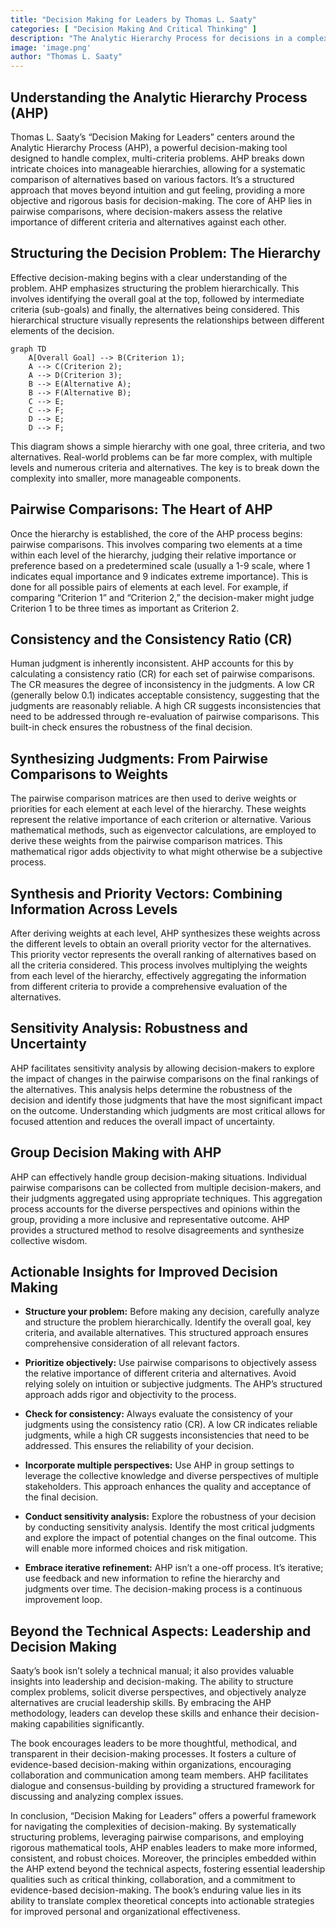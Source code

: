 ```yaml
---
title: "Decision Making for Leaders by Thomas L. Saaty"
categories: [ "Decision Making And Critical Thinking" ]
description: "The Analytic Hierarchy Process for decisions in a complex world"
image: 'image.png'
author: "Thomas L. Saaty"
---
```

## Understanding the Analytic Hierarchy Process (AHP)

Thomas L. Saaty's "Decision Making for Leaders" centers around the Analytic Hierarchy Process (AHP), a powerful decision-making tool designed to handle complex, multi-criteria problems.  AHP breaks down intricate choices into manageable hierarchies, allowing for a systematic comparison of alternatives based on various factors. It's a structured approach that moves beyond intuition and gut feeling, providing a more objective and rigorous basis for decision-making.  The core of AHP lies in pairwise comparisons, where decision-makers assess the relative importance of different criteria and alternatives against each other.

## Structuring the Decision Problem: The Hierarchy

Effective decision-making begins with a clear understanding of the problem. AHP emphasizes structuring the problem hierarchically. This involves identifying the overall goal at the top, followed by intermediate criteria (sub-goals) and finally, the alternatives being considered.  This hierarchical structure visually represents the relationships between different elements of the decision.

```mermaid
graph TD
    A[Overall Goal] --> B(Criterion 1);
    A --> C(Criterion 2);
    A --> D(Criterion 3);
    B --> E(Alternative A);
    B --> F(Alternative B);
    C --> E;
    C --> F;
    D --> E;
    D --> F;
```

This diagram shows a simple hierarchy with one goal, three criteria, and two alternatives.  Real-world problems can be far more complex, with multiple levels and numerous criteria and alternatives. The key is to break down the complexity into smaller, more manageable components.

## Pairwise Comparisons: The Heart of AHP

Once the hierarchy is established, the core of the AHP process begins: pairwise comparisons. This involves comparing two elements at a time within each level of the hierarchy, judging their relative importance or preference based on a predetermined scale (usually a 1-9 scale, where 1 indicates equal importance and 9 indicates extreme importance).  This is done for all possible pairs of elements at each level.  For example, if comparing "Criterion 1" and "Criterion 2," the decision-maker might judge Criterion 1 to be three times as important as Criterion 2.

## Consistency and the Consistency Ratio (CR)

Human judgment is inherently inconsistent.  AHP accounts for this by calculating a consistency ratio (CR) for each set of pairwise comparisons.  The CR measures the degree of inconsistency in the judgments.  A low CR (generally below 0.1) indicates acceptable consistency, suggesting that the judgments are reasonably reliable.  A high CR suggests inconsistencies that need to be addressed through re-evaluation of pairwise comparisons. This built-in check ensures the robustness of the final decision.

## Synthesizing Judgments: From Pairwise Comparisons to Weights

The pairwise comparison matrices are then used to derive weights or priorities for each element at each level of the hierarchy. These weights represent the relative importance of each criterion or alternative.  Various mathematical methods, such as eigenvector calculations, are employed to derive these weights from the pairwise comparison matrices. This mathematical rigor adds objectivity to what might otherwise be a subjective process.

## Synthesis and Priority Vectors: Combining Information Across Levels

After deriving weights at each level, AHP synthesizes these weights across the different levels to obtain an overall priority vector for the alternatives. This priority vector represents the overall ranking of alternatives based on all the criteria considered.  This process involves multiplying the weights from each level of the hierarchy, effectively aggregating the information from different criteria to provide a comprehensive evaluation of the alternatives.


## Sensitivity Analysis: Robustness and Uncertainty

AHP facilitates sensitivity analysis by allowing decision-makers to explore the impact of changes in the pairwise comparisons on the final rankings of the alternatives. This analysis helps determine the robustness of the decision and identify those judgments that have the most significant impact on the outcome.  Understanding which judgments are most critical allows for focused attention and reduces the overall impact of uncertainty.

## Group Decision Making with AHP

AHP can effectively handle group decision-making situations.  Individual pairwise comparisons can be collected from multiple decision-makers, and their judgments aggregated using appropriate techniques. This aggregation process accounts for the diverse perspectives and opinions within the group, providing a more inclusive and representative outcome.  AHP provides a structured method to resolve disagreements and synthesize collective wisdom.


## Actionable Insights for Improved Decision Making

* **Structure your problem:** Before making any decision, carefully analyze and structure the problem hierarchically. Identify the overall goal, key criteria, and available alternatives.  This structured approach ensures comprehensive consideration of all relevant factors.

* **Prioritize objectively:** Use pairwise comparisons to objectively assess the relative importance of different criteria and alternatives. Avoid relying solely on intuition or subjective judgments. The AHP's structured approach adds rigor and objectivity to the process.

* **Check for consistency:**  Always evaluate the consistency of your judgments using the consistency ratio (CR).  A low CR indicates reliable judgments, while a high CR suggests inconsistencies that need to be addressed.  This ensures the reliability of your decision.

* **Incorporate multiple perspectives:**  Use AHP in group settings to leverage the collective knowledge and diverse perspectives of multiple stakeholders.  This approach enhances the quality and acceptance of the final decision.

* **Conduct sensitivity analysis:**  Explore the robustness of your decision by conducting sensitivity analysis.  Identify the most critical judgments and explore the impact of potential changes on the final outcome. This will enable more informed choices and risk mitigation.

* **Embrace iterative refinement:** AHP isn't a one-off process.  It's iterative; use feedback and new information to refine the hierarchy and judgments over time. The decision-making process is a continuous improvement loop.


## Beyond the Technical Aspects: Leadership and Decision Making

Saaty's book isn't solely a technical manual; it also provides valuable insights into leadership and decision-making. The ability to structure complex problems, solicit diverse perspectives, and objectively analyze alternatives are crucial leadership skills.  By embracing the AHP methodology, leaders can develop these skills and enhance their decision-making capabilities significantly.

The book encourages leaders to be more thoughtful, methodical, and transparent in their decision-making processes. It fosters a culture of evidence-based decision-making within organizations, encouraging collaboration and communication among team members. AHP facilitates dialogue and consensus-building by providing a structured framework for discussing and analyzing complex issues.

In conclusion, "Decision Making for Leaders" offers a powerful framework for navigating the complexities of decision-making. By systematically structuring problems, leveraging pairwise comparisons, and employing rigorous mathematical tools, AHP enables leaders to make more informed, consistent, and robust choices.  Moreover, the principles embedded within the AHP extend beyond the technical aspects, fostering essential leadership qualities such as critical thinking, collaboration, and a commitment to evidence-based decision-making. The book's enduring value lies in its ability to translate complex theoretical concepts into actionable strategies for improved personal and organizational effectiveness.

